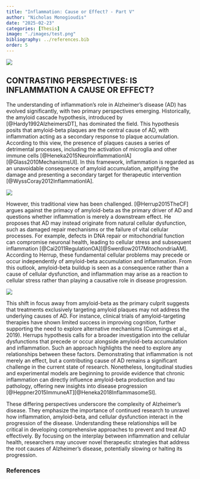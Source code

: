 ```yaml
---
title: "Inflammation: Cause or Effect? - Part V"
author: "Nicholas Monogioudis"
date: "2025-02-23"
categories: [Thesis]
image: "./images/test.png"
bibliography: ../references.bib
order: 5
---
```



![](images/test.png)

## CONTRASTING PERSPECTIVES: IS INFLAMMATION A CAUSE OR EFFECT?

The understanding of inflammation's role in Alzheimer’s disease (AD) has evolved significantly, with two primary perspectives emerging. Historically, the amyloid cascade hypothesis, introduced by [@Hardy1992AlzheimersDT], has dominated the field. This hypothesis posits that amyloid-beta plaques are the central cause of AD, with inflammation acting as a secondary response to plaque accumulation. According to this view, the presence of plaques causes a series of detrimental processes, including the activation of microglia and other immune cells [@Heneka2015NeuroinflammationIA][@Glass2010MechanismsUI]. In this framework, inflammation is regarded as an unavoidable consequence of amyloid accumulation, amplifying the damage and presenting a secondary target for therapeutic intervention [@WyssCoray2012InflammationIA].

![](images/heneka2015.png)

However, this traditional view has been challenged. [@Herrup2015TheCF] argues against the primacy of amyloid-beta as the primary driver of AD and questions whether inflammation is merely a downstream effect. He proposes that AD may instead originate from natural cellular dysfunction, such as damaged repair mechanisms or the failure of vital cellular processes. For example, defects in DNA repair or mitochondrial function can compromise neuronal health, leading to cellular stress and subsequent inflammation [@Cai2011RegulationOA][@Swerdlow2017MitochondriaAM]. According to Herrup, these fundamental cellular problems may precede or occur independently of amyloid-beta accumulation and inflammation. From this outlook, amyloid-beta buildup is seen as a consequence rather than a cause of cellular dysfunction, and inflammation may arise as a reaction to cellular stress rather than playing a causative role in disease progression.

![](images/swerdlow2017.png)

This shift in focus away from amyloid-beta as the primary culprit suggests that treatments exclusively targeting amyloid plaques may not address the underlying causes of AD. For instance, clinical trials of amyloid-targeting therapies have shown limited success in improving cognition, further supporting the need to explore alternative mechanisms (Cummings et al., 2019). Herrups hypothesis calls for a broader investigation into the cellular dysfunctions that precede or occur alongside amyloid-beta accumulation and inflammation. Such an approach highlights the need to explore any relationships between these factors. Demonstrating that inflammation is not merely an effect, but a contributing cause of AD remains a significant challenge in the current state of research. Nonetheless, longitudinal studies and experimental models are beginning to provide evidence that chronic inflammation can directly influence amyloid-beta production and tau pathology, offering new insights into disease progression [@Heppner2015ImmuneAT][@Heneka2018InflammasomeSI].

These differing perspectives underscore the complexity of Alzheimer’s disease. They emphasize the importance of continued research to unravel how inflammation, amyloid-beta, and cellular dysfunction interact in the progression of the disease. Understanding these relationships will be critical in developing comprehensive approaches to prevent and treat AD effectively. By focusing on the interplay between inflammation and cellular health, researchers may uncover novel therapeutic strategies that address the root causes of Alzheimer’s disease, potentially slowing or halting its progression. 


### References

::: {#refs}
:::